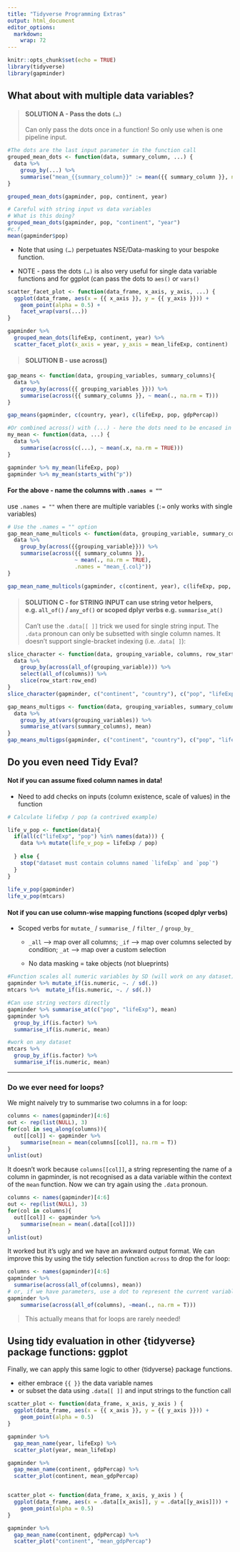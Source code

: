 ```yaml
---
title: "Tidyverse Programming Extras"
output: html_document
editor_options: 
  markdown: 
    wrap: 72
---
```


```r
knitr::opts_chunk$set(echo = TRUE)
library(tidyverse)
library(gapminder)
```

## What about with multiple data variables?

> #### SOLUTION A - Pass the dots `(…)`
>
> Can only pass the dots once in a function! So only use when is one
> pipeline input.

```r
#The dots are the last input parameter in the function call
grouped_mean_dots <- function(data, summary_column, ...) {
  data %>%
    group_by(...) %>%
    summarise("mean_{{summary_column}}" := mean({{ summary_column }}, na.rm = T), .groups="keep")
}

grouped_mean_dots(gapminder, pop, continent, year)

# Careful with string input vs data variables
# What is this doing?
grouped_mean_dots(gapminder, pop, "continent", "year")
#c.f.
mean(gapminder$pop)
```

-   Note that using `(…)` perpetuates NSE/Data-masking to your bespoke
    function.

-   NOTE - pass the dots `(…)` is also very useful for single data
    variable functions and for ggplot (can pass the dots to `aes()` or
    `vars()`

```r
scatter_facet_plot <- function(data_frame, x_axis, y_axis, ...) {
  ggplot(data_frame, aes(x = {{ x_axis }}, y = {{ y_axis }})) +
    geom_point(alpha = 0.5) +
    facet_wrap(vars(...))
}

gapminder %>% 
  grouped_mean_dots(lifeExp, continent, year) %>% 
  scatter_facet_plot(x_axis = year, y_axis = mean_lifeExp, continent)

```

> #### SOLUTION B - use across()

```r
gap_means <- function(data, grouping_variables, summary_columns){
  data %>% 
    group_by(across({{ grouping_variables }})) %>% 
    summarise(across({{ summary_columns }}, ~ mean(., na.rm = T))) 
}

gap_means(gapminder, c(country, year), c(lifeExp, pop, gdpPercap))

#Or combined across() with (...) - here the dots need to be encased in c()
my_mean <- function(data, ...) {
  data %>% 
    summarise(across(c(...), ~ mean(.x, na.rm = TRUE)))
}

gapminder %>% my_mean(lifeExp, pop)
gapminder %>% my_mean(starts_with("p"))

```

#### For the above - name the columns with `.names = ""`

use `.names = ""` when there are multiple variables (`:=` only works
with single variables)

```r
# Use the .names = "" option 
gap_mean_name_multicols <- function(data, grouping_variable, summary_columns) {
  data %>% 
    group_by(across({{grouping_variable}})) %>% 
    summarise(across({{ summary_columns }}, 
                     ~ mean(., na.rm = TRUE), 
                     .names = "mean_{.col}"))
}

gap_mean_name_multicols(gapminder, c(continent, year), c(lifeExp, pop, gdpPercap))

```

> #### SOLUTION C - for STRING INPUT can use  string vetor helpers, e.g. `all_of()` / `any_of()` or scoped dplyr verbs e.g. `summarise_at()` 
>
> Can't use the `.data[[ ]]` trick we used for single string input. The
> `.data` pronoun can only be subsetted with single column names. It
> doesn't support single-bracket indexing (i.e. .`data[ ]`):

```r
slice_character <- function(data, grouping_variable, columns, row_start, row_end) {
  data %>% 
    group_by(across(all_of(grouping_variable))) %>% 
    select(all_of(columns)) %>% 
    slice(row_start:row_end)
}
slice_character(gapminder, c("continent", "country"), c("pop", "lifeExp"), 1, 3)

```

```r
gap_means_multigps <- function(data, grouping_variables, summary_columns){
  data %>%
    group_by_at(vars(grouping_variables)) %>%
    summarise_at(vars(summary_columns), mean)
}
gap_means_multigps(gapminder, c("continent", "country"), c("pop", "lifeExp"))
```

## Do you even need Tidy Eval?

#### Not if you can assume fixed column names in data!

-   Need to add checks on inputs (column existence, scale of values) in
    the function

```r
# Calculate lifeExp / pop (a contrived example)

life_v_pop <- function(data){
  if(all(c("lifeExp", "pop") %in% names(data))) {
    data %>% mutate(life_v_pop = lifeExp / pop)
  
  } else {
    stop("dataset must contain columns named `lifeExp` and `pop`")
  }
}
  
life_v_pop(gapminder)
life_v_pop(mtcars)
```

#### Not if you can use column-wise mapping functions (scoped dplyr verbs)

-   Scoped verbs for `mutate_` / `summarise_` / `filter_` / `group_by_`

    -   `_all` --\> map over all columns; `_if` --\> map over columns
        selected by condition; `_at` --\> map over a custom selection

    -   No data masking = take objects (not blueprints)

```r
#Function scales all numeric variables by SD (will work on any dataset)
gapminder %>% mutate_if(is.numeric, ~. / sd(.))
mtcars %>%  mutate_if(is.numeric, ~. / sd(.))

#Can use string vectors directly
gapminder %>% summarise_at(c("pop", "lifeExp"), mean)
gapminder %>% 
  group_by_if(is.factor) %>% 
  summarise_if(is.numeric, mean)

#work on any dataset
mtcars %>% 
  group_by_if(is.factor) %>% 
  summarise_if(is.numeric, mean)
```

------------------------------------------------------------------------


###  Do we ever need for loops?

We might naively try to summarise two columns in a for loop:

```r
columns <- names(gapminder)[4:6]
out <- rep(list(NULL), 3)
for(col in seq_along(columns)){
  out[[col]] <- gapminder %>%
    summarise(mean = mean(columns[[col]], na.rm = T))
}
unlist(out)
```

It doesn't work because `columns[[col]]`, a string representing the name of a
column in gapminder, is not recognised as a data variable within the context of
the `mean` function. Now we can try again using the `.data` pronoun.

```r
columns <- names(gapminder)[4:6]
out <- rep(list(NULL), 3)
for(col in columns){
  out[[col]] <- gapminder %>%
    summarise(mean = mean(.data[[col]]))
}
unlist(out)
```

It worked but it's ugly and we have an awkward output format. We can improve
this by using the tidy selection function `across` to drop the for loop:
```r
columns <- names(gapminder)[4:6]
gapminder %>%
  summarise(across(all_of(columns), mean))
# or, if we have parameters, use a dot to represent the current variable
gapminder %>%
    summarise(across(all_of(columns), ~mean(., na.rm = T)))


```
  > This actually means that for loops are rarely needed!
  
## Using tidy evaluation in other {tidyverse} package functions: ggplot

Finally, we can apply this same logic to other {tidyverse} package
functions.

-   either embrace `{{ }}` the data variable names
-   or subset the data using `.data[[ ]]` and input strings to the
    function call

```r
scatter_plot <- function(data_frame, x_axis, y_axis ) {
  ggplot(data_frame, aes(x = {{ x_axis }}, y = {{ y_axis }})) +
    geom_point(alpha = 0.5)
}

gapminder %>%
  gap_mean_name(year, lifeExp) %>%
  scatter_plot(year, mean_lifeExp)

gapminder %>%
  gap_mean_name(continent, gdpPercap) %>%
  scatter_plot(continent, mean_gdpPercap)


scatter_plot <- function(data_frame, x_axis, y_axis ) {
  ggplot(data_frame, aes(x = .data[[x_axis]], y = .data[[y_axis]])) +
    geom_point(alpha = 0.5)
}

gapminder %>%
  gap_mean_name(continent, gdpPercap) %>%
  scatter_plot("continent", "mean_gdpPercap")
```
